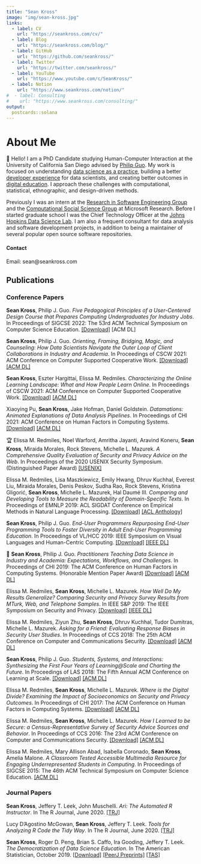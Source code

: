 ```yaml
---
title: "Sean Kross"
image: "img/sean-kross.jpg"
links:
  - label: CV
    url: "https://seankross.com/cv/"
  - label: Blog
    url: "https://seankross.com/blog/"
  - label: GitHub
    url: "https://github.com/seankross/"
  - label: Twitter
    url: "https://twitter.com/seankross/"
  - label: YouTube
    url: "https://www.youtube.com/c/SeanKross/"
  - label: Notion
    url: "https://www.seankross.com/notion/"
#  - label: Consulting
#    url: "https://www.seankross.com/consulting/"
output:
  postcards::solana
---
```


# About Me

👋 Hello! I am a PhD Candidate studying Human-Computer Interaction at the
University of California San
Diego advised by [Philip Guo][pg]. My work is focused on understanding 
[data science as a practice][fifty-years], building a better 
[developer experience][jean-yang] for data scientists, and creating better
outcomes in [digital education][jeff-leek]. I approach these challenges with
computational, statistical, ethnographic, and design-driven methods.

Previously I was an intern at the 
[Research in Software Engineering Group][rise-msr] and the 
[Computational Social Science Group][css-msr] at Microsoft Research.
Before I started graduate school I was the Chief Technology Officer at the 
[Johns Hopkins Data Science Lab][jhu-dsl]. I am also a frequent consultant for 
data analysis and software development projects, in addition to being
a maintainer of several popular open source software repositories.

#### Contact

Email: sean@seankross.com

<p style="margin-bottom:2em;"></p>

## Publications

### Conference Papers

**Sean Kross**, Philip J. Guo. *Five Pedagogical Principles of a User-Centered Design 
Course that Prepares Computing Undergraduates for Industry Jobs*. In Proceedings
of SIGCSE 2022: The 53rd ACM Technical Symposium on Computer Science Education.
[[Download]](https://seankross.com/sigcse-2022/)
[ACM DL]

**Sean Kross**, Philip J. Guo. *Orienting, Framing, Bridging, Magic, and 
Counseling: How Data Scientists Navigate the Outer Loop of Client Collaborations
in Industry and Academia*. In Proceedings of CSCW 2021: ACM Conference
on Computer Supported Cooperative Work.
[[Download]](https://seankross.com/cscw-2021-sk-pg/)
[[ACM DL]](https://doi.org/10.1145/3476052)

**Sean Kross**, Eszter Hargittai, Elissa M. Redmiles. *Characterizing the Online
Learning Landscape: What and How People Learn Online*. In Proceedings
of CSCW 2021: ACM Conference on Computer Supported Cooperative Work.
[[Download]](https://seankross.com/cscw-2021/)
[[ACM DL]](https://doi.org/10.1145/3449220)

Xiaoying Pu, **Sean Kross**, Jake Hofman, Daniel Goldstein. *Datamations:
Animated Explanations of Data Analysis Pipelines*. In Proceedings of CHI 2021:
ACM Conference on Human Factors in Computing Systems.
[[Download]](https://seankross.com/chi-2021/)
[[ACM DL]](https://doi.org/10.1145/3411764.3445063)

🏆 Elissa M. Redmiles, Noel Warford, Amritha Jayanti, Aravind Koneru, 
**Sean Kross**, Miraida Morales, Rock Stevens, Michelle L. Mazurek. *A Comprehensive Quality 
Evaluation of Security and Privacy Advice on the Web*. In
Proceedings of the 2020 USENIX Security Symposium. (Distinguished Paper Award)
[[USENIX]](https://www.usenix.org/conference/usenixsecurity20/presentation/redmiles)

Elissa M. Redmiles, Lisa Maszkiewicz, Emily Hwang, Dhruv Kuchhal, Everest Liu, Miraida Morales, 
Denis Peskov, Sudha Rao, Rock Stevens, Kristina Gligorić, **Sean Kross**, Michelle L. Mazurek, 
Hal Daumé III. *Comparing and Developing Tools to Measure the Readability of 
Domain-Specific Texts*. In Proceedings of EMNLP 2019: ACL SIGDAT Conference on
Empirical Methods in Natural Language Processing.
[[Download]](https://seankross.com/emr/emnlp-2019-redmiles.pdf)
[[ACL Anthology]](http://dx.doi.org/10.18653/v1/D19-1489)

**Sean Kross**, Philip J. Guo. *End-User Programmers Repurposing End-User
Programming Tools to Foster Diversity in Adult End-User Programming 
Education*. In Proceedings of VL/HCC 2019: IEEE Symposium on Visual Languages 
and Human-Centric Computing. 
[[Download]](https://seankross.com/vlhcc-2019/)
[[IEEE DL]](https://doi.org/10.1109/VLHCC.2019.8818824)

🏅 **Sean Kross**, Philip J. Guo. *Practitioners Teaching Data Science in Industry and 
Academia: Expectations, Workflows, and Challenges*. In Proceedings of CHI 2019: 
The ACM Conference on Human Factors in Computing Systems. (Honorable Mention Paper Award)
[[Download]](https://seankross.com/chi-2019/)
[[ACM DL]](https://doi.org/10.1145/3290605.3300493)

Elissa M. Redmiles, **Sean Kross**, Michelle L. Mazurek. *How Well Do My Results Generalize? 
Comparing Security and Privacy Survey Results from MTurk, Web, and Telephone 
Samples*. In IEEE S&P 2019: The IEEE Symposium on Security and Privacy.
[[Download]](https://seankross.com/emr/sp-2019-redmiles-kross-mazurek.pdf)
[[IEEE DL]](https://doi.org/10.1109/SP.2019.00014)

Elissa M. Redmiles, Ziyun Zhu, **Sean Kross**, Dhruv Kuchhal, Tudor Dumitras, Michelle L. Mazurek. *Asking 
for a Friend: Evaluating Response Biases in Security User Studies*. In 
Proceedings of CCS 2018: The 25th ACM Conference on Computer and Communications 
Security.
[[Download]](https://seankross.com/emr/ccs-2018-redmiles.pdf)
[[ACM DL]](https://doi.org/10.1145/3243734.3243740)

**Sean Kross**, Philip J. Guo. *Students, Systems, and Interactions: Synthesizing the 
First Four Years of Learning@Scale and Charting the Future*. In Proceedings of 
LAS 2018: The Fifth Annual ACM Conference on Learning at Scale.
[[Download]](https://seankross.com/las-2018/)
[[ACM DL]](https://doi.org/10.1145/3231644.3231662)

Elissa M. Redmiles, **Sean Kross**, Michelle L. Mazurek. *Where is the Digital Divide? Examining 
the Impact of Socioeconomics on Security and Privacy Outcomes*. In Proceedings 
of CHI 2017: The ACM Conference on Human Factors in Computing Systems.
[[Download]](https://seankross.com/emr/chi-2017-redmiles-kross-mazurek.pdf)
[[ACM DL]](https://doi.org/10.1145/3025453.3025673)

Elissa M. Redmiles, **Sean Kross**, Michelle L. Mazurek. *How I Learned to be Secure: a 
Census-Representative Survey of Security Advice Sources and Behavior*. In 
Proceedings of CCS 2016: The 23rd ACM Conference on Computer and Communications 
Security.
[[Download]](https://seankross.com/emr/ccs-2016-redmiles-kross-mazurek.pdf)
[[ACM DL]](https://doi.org/10.1145/2976749.2978307)

Elissa M. Redmiles, Mary Allison Abad, Isabella Coronado, **Sean Kross**, Amelia Malone. *A Classroom 
Tested Accessible Multimedia Resource for Engaging Underrepresented Students in 
Computing*. In Proceedings of SIGCSE 2015: The 46th ACM Technical Symposium on 
Computer Science Education. 
[[ACM DL]](http://dl.acm.org/citation.cfm?id=2691870)

### Journal Papers

**Sean Kross**, Jeffery T. Leek, John Muschelli. *Ari: The Automated R 
Instructor*. In The R Journal, June 2020.
[[TRJ]](https://doi.org/10.32614/RJ-2020-023)

Lucy D'Agostino McGowan, **Sean Kross**, Jeffery T. Leek. *Tools for Analyzing
R Code the Tidy Way*. In The R Journal, June 2020.
[[TRJ]](https://doi.org/10.32614/RJ-2020-011)

**Sean Kross**, Roger D. Peng, Brian S. Caffo, Ira Gooding, Jeffery T. Leek. *The Democratization
of Data Science Education*. In The American Statistician, October 2019.
[[Download]](https://seankross.com/tas-2019/)
[[PeerJ Preprints]](https://doi.org/10.7287/peerj.preprints.3195v1)
[[TAS]](https://doi.org/10.1080/00031305.2019.1668849)

[pg]:https://pg.ucsd.edu/
[fifty-years]:https://courses.csail.mit.edu/18.337/2015/docs/50YearsDataScience.pdf
[jean-yang]:https://future.a16z.com/the-case-for-developer-experience/
[jeff-leek]:https://youtu.be/GG5Vl7N5vCo
[rise-msr]:https://www.microsoft.com/en-us/research/group/research-software-engineering-rise/
[css-msr]:https://www.microsoft.com/en-us/research/theme/computational-social-science/
[jhu-dsl]:https://jhudatascience.org/

